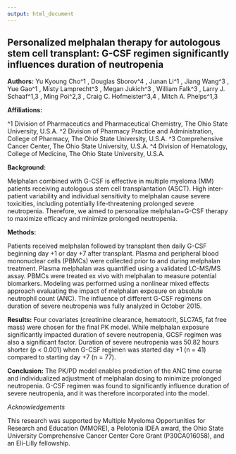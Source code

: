 ```yaml
---
output: html_document
---
```


## Personalized melphalan therapy for autologous stem cell transplant: G-CSF regimen significantly influences duration of neutropenia

**Authors:** Yu Kyoung Cho^1 , Douglas Sborov^4 , Junan Li^1 , Jiang Wang^3 , Yue Gao^1 , Misty Lamprecht^3 , Megan Jukich^3 ,
William Falk^3 , Larry J. Schaaf^1,3 , Ming Poi^2,3 , Craig C. Hofmeister^3,4 , Mitch A. Phelps^1,3

**Affiliations:**

^1 Division of Pharmaceutics and Pharmaceutical Chemistry, The Ohio State University, U.S.A.
^2 Division of Pharmacy Practice and Administration, College of Pharmacy, The Ohio State University, U.S.A.
^3 Comprehensive Cancer Center, The Ohio State University, U.S.A.
^4 Division of Hematology, College of Medicine, The Ohio State University, U.S.A.

**Background:**

Melphalan combined with G-CSF is effective in multiple myeloma (MM) patients receiving autologous stem cell transplantation (ASCT). High inter-patient variability and individual sensitivity to melphalan cause severe toxicities, including potentially life-threatening prolonged severe neutropenia. Therefore, we aimed to personalize melphalan+G-CSF therapy to maximize efficacy and minimize prolonged neutropenia.

**Methods:**

Patients received melphalan followed by transplant then daily G-CSF beginning day +1 or day +7 after transplant. Plasma and peripheral blood mononuclear cells (PBMCs) were collected prior to and during melphalan treatment. Plasma melphalan was quantified using a validated LC-MS/MS assay. PBMCs were treated ex vivo with melphalan to measure potential biomarkers. Modeling was performed using a nonlinear mixed effects approach evaluating the impact of melphalan exposure on absolute neutrophil count (ANC). The influence of different G-CSF regimens on duration of severe neutropenia was fully analyzed in October 2015.

**Results:**
Four covariates (creatinine clearance, hematocrit, SLC7A5, fat free mass) were chosen for the final PK model. While melphalan exposure significantly impacted duration of severe neutropenia, GCSF regimen was also a significant factor. Duration of severe neutropenia was 50.82 hours shorter (p < 0.001) when G-CSF regimen was started day +1 (n = 41) compared to starting day +7 (n = 77).

**Conclusion:**
The PK/PD model enables prediction of the ANC time course and individualized adjustment of melphalan dosing to minimize prolonged neutropenia. G-CSF regimen was found to significantly influence duration of severe neutropenia, and it was therefore incorporated into the model.

*Acknowledgements*

This research was supported by Multiple Myeloma Opportunities for Research and Education (MMORE), a Pelotonia IDEA award, the Ohio State University Comprehensive Cancer Center Core Grant (P30CA016058), and an Eli-Lilly fellowship.

